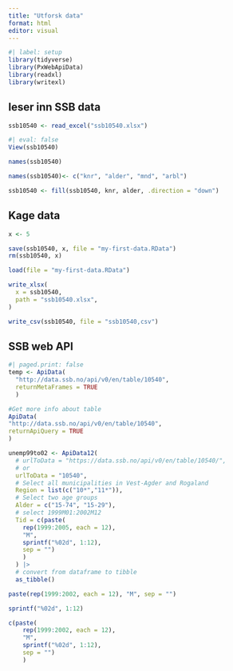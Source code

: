 ```yaml
---
title: "Utforsk data"
format: html
editor: visual
---
```


```r
#| label: setup
library(tidyverse)
library(PxWebApiData)
library(readxl)
library(writexl)
```

## leser inn SSB data

```r
ssb10540 <- read_excel("ssb10540.xlsx")
```

```r
#| eval: false
View(ssb10540)
```

```r
names(ssb10540)
```
```r
names(ssb10540)<- c("knr", "alder", "mnd", "arbl")
```

```r
ssb10540 <- fill(ssb10540, knr, alder, .direction = "down")
```

## Kage data

```r
x <- 5
```

```r
save(ssb10540, x, file = "my-first-data.RData")
rm(ssb10540, x)
```

```r
load(file = "my-first-data.RData")
```

```r
write_xlsx(
  x = ssb10540,
  path = "ssb10540.xlsx", 
)
```

```r
write_csv(ssb10540, file = "ssb10540,csv")
```

## SSB web API

```r
#| paged.print: false 
temp <- ApiData(
  "http://data.ssb.no/api/v0/en/table/10540",
  returnMetaFrames = TRUE
  )
```

```r
#Get more info about table
ApiData(
"http://data.ssb.no/api/v0/en/table/10540",
returnApiQuery = TRUE
) 
```

```r
unemp99to02 <- ApiData12(
  # urlToData = "https://data.ssb.no/api/v0/en/table/10540/",
  # or
  urlToData = "10540",
  # Select all municipalities in Vest-Agder and Rogaland
  Region = list(c("10*","11*")),
  # Select two age groups
  Alder = c("15-74", "15-29"),
  # select 1999M01:2002M12
  Tid = c(paste(
    rep(1999:2005, each = 12), 
    "M",
    sprintf("%02d", 1:12), 
    sep = "")
    )
  ) |> 
  # convert from dataframe to tibble
  as_tibble()
```

```r
paste(rep(1999:2002, each = 12), "M", sep = "")
```

```r
sprintf("%02d", 1:12)
```

```r
c(paste(
    rep(1999:2002, each = 12), 
    "M",
    sprintf("%02d", 1:12), 
    sep = "")
    )
```


